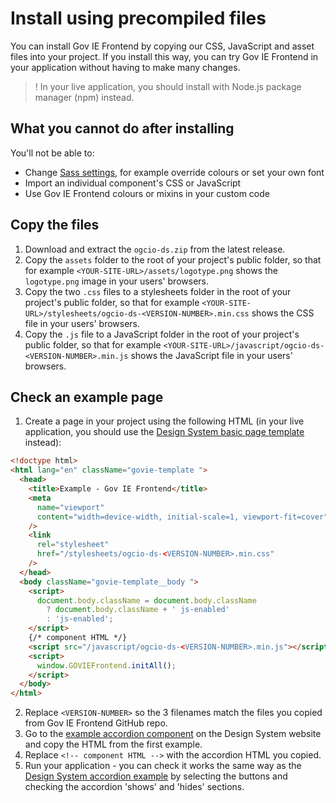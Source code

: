 
<Meta title="Docs/Install using precompiled files" />

# Install using precompiled files

You can install Gov IE Frontend by copying our CSS, JavaScript and asset files into your project. If you install this way, you can try Gov IE Frontend in your application without having to make many changes.

> ! In your live application, you should install with Node.js package manager (npm) instead.

## What you cannot do after installing

You'll not be able to:

- Change [Sass settings](?path=/story/docs-sass-api-reference--docs), for example override colours or set your own font
- Import an individual component's CSS or JavaScript
- Use Gov IE Frontend colours or mixins in your custom code

## Copy the files

1. Download and extract the `ogcio-ds.zip` from the <ReleaseLink>latest release</ReleaseLink>.
2. Copy the `assets` folder to the root of your project's public folder, so that for example `<YOUR-SITE-URL>/assets/logotype.png` shows the `logotype.png` image in your users' browsers.
3. Copy the two `.css` files to a stylesheets folder in the root of your project's public folder, so that for example `<YOUR-SITE-URL>/stylesheets/ogcio-ds-<VERSION-NUMBER>.min.css` shows the CSS file in your users' browsers.
4. Copy the `.js` file to a JavaScript folder in the root of your project's public folder, so that for example `<YOUR-SITE-URL>/javascript/ogcio-ds-<VERSION-NUMBER>.min.js` shows the JavaScript file in your users' browsers.

## Check an example page

1. Create a page in your project using the following HTML (in your live application, you should use the [Design System basic page template](?path=/docs/templates-basic-page--default) instead):

```html
<!doctype html>
<html lang="en" className="govie-template ">
  <head>
    <title>Example - Gov IE Frontend</title>
    <meta
      name="viewport"
      content="width=device-width, initial-scale=1, viewport-fit=cover"
    />
    <link
      rel="stylesheet"
      href="/stylesheets/ogcio-ds-<VERSION-NUMBER>.min.css"
    />
  </head>
  <body className="govie-template__body ">
    <script>
      document.body.className = document.body.className
        ? document.body.className + ' js-enabled'
        : 'js-enabled';
    </script>
    {/* component HTML */}
    <script src="/javascript/ogcio-ds-<VERSION-NUMBER>.min.js"></script>
    <script>
      window.GOVIEFrontend.initAll();
    </script>
  </body>
</html>
```

2. Replace `<VERSION-NUMBER>` so the 3 filenames match the files you copied from Gov IE Frontend GitHub repo.
3. Go to the [example accordion component](?path=/docs/typography-accordion--default) on the Design System website and copy the HTML from the first example.
4. Replace `<!-- component HTML -->` with the accordion HTML you copied.
5. Run your application - you can check it works the same way as the [Design System accordion example](iframe.html?id=typography-accordion--default&viewMode=story) by selecting the buttons and checking the accordion 'shows' and 'hides' sections.

